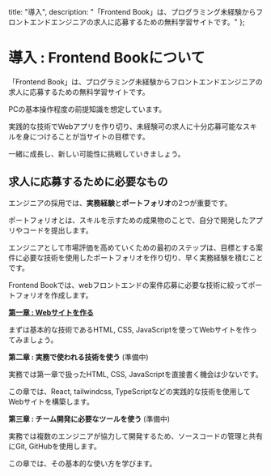   title: "導入",
  description: "「Frontend Book」は、プログラミング未経験からフロントエンドエンジニアの求人に応募するための無料学習サイトです。"
};

# 導入 : Frontend Bookについて

「Frontend Book」は、プログラミング未経験からフロントエンドエンジニアの求人に応募するための無料学習サイトです。

PCの基本操作程度の前提知識を想定しています。

実践的な技術でWebアプリを作り切り、未経験可の求人に十分応募可能なスキルを身につけることが当サイトの目標です。

一緒に成長し、新しい可能性に挑戦していきましょう。

## 求人に応募するために必要なもの

エンジニアの採用では、**実務経験**と**ポートフォリオ**の2つが重要です。

ポートフォリオとは、スキルを示すための成果物のことで、自分で開発したアプリやコードを提出します。

エンジニアとして市場評価を高めていくための最初のステップは、目標とする案件に必要な技術を使用したポートフォリオを作り切り、早く実務経験を積むことです。

Frontend Bookでは、webフロントエンドの案件応募に必要な技術に絞ってポートフォリオを作成します。

[**第一章 : Webサイトを作る**](./getting-start)

まずは基本的な技術であるHTML, CSS, JavaScriptを使ってWebサイトを作ってみましょう。

**第二章 : 実務で使われる技術を使う** (準備中)

実務では第一章で扱ったHTML, CSS, JavaScriptを直接書く機会は少ないです。

この章では、React, tailwindcss, TypeScriptなどの実践的な技術を使用してWebサイトを構築します。

**第三章 : チーム開発に必要なツールを使う** (準備中)

実務では複数のエンジニアが協力して開発するため、ソースコードの管理と共有にGit, GitHubを使用します。

この章では、その基本的な使い方を学びます。